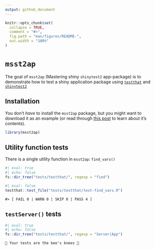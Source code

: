 ```yaml
---
output: github_document
---
```


<!-- README.md is generated from README.Rmd. Please edit that file -->

```r
knitr::opts_chunk$set(
  collapse = TRUE,
  comment = "#>",
  fig.path = "man/figures/README-",
  out.width = "100%"
)
```

# `msst2ap`

<!-- badges: start -->

<!-- badges: end -->

The goal of `msst2ap` (Mastering shiny `shinytest2` app-package) is to demonstrate how to test a shiny application package using [`testthat`](https://testthat.r-lib.org/) and [`shinytest2`]()

## Installation

You don't *have* to install the `msst2ap` package, but you might want to download it as an example (or read through [this post](https://mjfrigaard.github.io/posts/test-shiny-p4/) to learn about it's contents).

```r
library(msst2ap)
```


## Utility function tests

There is a single utility function in `msst2ap`: `find_vars()`

```r
#| eval: true
#| echo: false
fs::dir_tree("tests/testthat/", regexp = "find")
```

```r
#| eval: false
testthat::test_file("tests/testthat/test-find_vars.R")
```

```verbatim
#> [ FAIL 0 | WARN 0 | SKIP 0 | PASS 4 ]
```


## `testServer()` tests

```r
#| eval: true
#| echo: false
fs::dir_tree("tests/testthat/", regexp = "Server|App")
```

```verbatim
🐝 Your tests are the bee's knees 🐝
```
